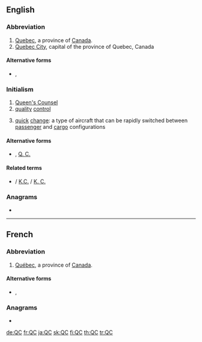 {{also|Qc|qc|Qc.|Q.C.|Q. C.}}
==English==

===Abbreviation===
{{rfc-header|Abbreviation}}
{{head|en|abbreviation}}

# [[Quebec]], a province of [[Canada]].
# [[Quebec City]], capital of the province of Quebec, Canada

====Alternative forms====
* {{sense|Canadian province}} {{l|en|Qc}}, {{l|en|Qc.}}

===Initialism===
{{rfc-header|Initialism}}
{{head|en|initialism}}

# [[Queen's Counsel]]
# [[quality]] [[control]]
# {{lb|en|aviation}} [[quick]] [[change]]: a type of aircraft that can be rapidly switched between [[passenger]] and [[cargo]] configurations

====Alternative forms====
* {{l|en|Q.C.}}, [[Q. C.]]

====Related terms====
* {{sense|Queen's Counsel}} {{l|en|KC}} / [[K.C.]] / [[K. C.]]

===Anagrams===
* {{l|en|CQ}}

----

==French==

===Abbreviation===
{{rfc-header|Abbreviation}}
{{head|fr|abbreviation}}

# [[Québec]], a province of [[Canada]].

====Alternative forms====
* {{l|fr|Qc}}, {{l|fr|Qc.}}

===Anagrams===
* {{l|fr|CQ}}

[[de:QC]]
[[fr:QC]]
[[ja:QC]]
[[sk:QC]]
[[fi:QC]]
[[th:QC]]
[[tr:QC]]